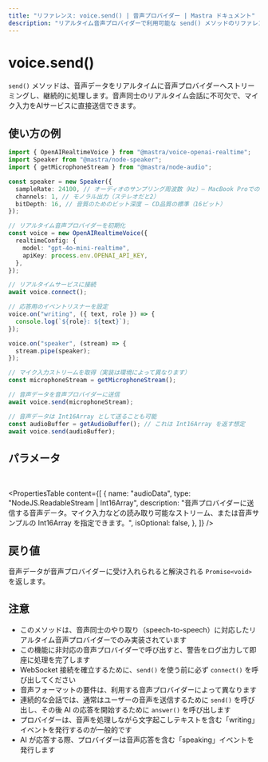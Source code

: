 ```yaml
---
title: "リファレンス: voice.send() | 音声プロバイダー | Mastra ドキュメント"
description: "リアルタイム音声プロバイダーで利用可能な send() メソッドのリファレンス。音声データをストリーミングし、継続的に処理します。"
---
```


# voice.send()

`send()` メソッドは、音声データをリアルタイムに音声プロバイダーへストリーミングし、継続的に処理します。音声同士のリアルタイム会話に不可欠で、マイク入力をAIサービスに直接送信できます。

## 使い方の例

```typescript
import { OpenAIRealtimeVoice } from "@mastra/voice-openai-realtime";
import Speaker from "@mastra/node-speaker";
import { getMicrophoneStream } from "@mastra/node-audio";

const speaker = new Speaker({
  sampleRate: 24100, // オーディオのサンプリング周波数（Hz）— MacBook Proでの高音質の標準値
  channels: 1, // モノラル出力（ステレオだと2）
  bitDepth: 16, // 音質のためのビット深度 — CD品質の標準（16ビット）
});

// リアルタイム音声プロバイダーを初期化
const voice = new OpenAIRealtimeVoice({
  realtimeConfig: {
    model: "gpt-4o-mini-realtime",
    apiKey: process.env.OPENAI_API_KEY,
  },
});

// リアルタイムサービスに接続
await voice.connect();

// 応答用のイベントリスナーを設定
voice.on("writing", ({ text, role }) => {
  console.log(`${role}: ${text}`);
});

voice.on("speaker", (stream) => {
  stream.pipe(speaker);
});

// マイク入力ストリームを取得（実装は環境によって異なります）
const microphoneStream = getMicrophoneStream();

// 音声データを音声プロバイダーに送信
await voice.send(microphoneStream);

// 音声データは Int16Array として送ることも可能
const audioBuffer = getAudioBuffer(); // これは Int16Array を返す想定
await voice.send(audioBuffer);
```


## パラメータ

<br />

<PropertiesTable
  content={[
    {
      name: "audioData",
      type: "NodeJS.ReadableStream | Int16Array",
      description:
        "音声プロバイダーに送信する音声データ。マイク入力などの読み取り可能なストリーム、または音声サンプルの Int16Array を指定できます。",
      isOptional: false,
    },
  ]}
/>

## 戻り値

音声データが音声プロバイダーに受け入れられると解決される `Promise<void>` を返します。

## 注意

- このメソッドは、音声同士のやり取り（speech-to-speech）に対応したリアルタイム音声プロバイダーでのみ実装されています
- この機能に非対応の音声プロバイダーで呼び出すと、警告をログ出力して即座に処理を完了します
- WebSocket 接続を確立するために、`send()` を使う前に必ず `connect()` を呼び出してください
- 音声フォーマットの要件は、利用する音声プロバイダーによって異なります
- 連続的な会話では、通常はユーザーの音声を送信するために `send()` を呼び出し、その後 AI の応答を開始するために `answer()` を呼び出します
- プロバイダーは、音声を処理しながら文字起こしテキストを含む「writing」イベントを発行するのが一般的です
- AI が応答する際、プロバイダーは音声応答を含む「speaking」イベントを発行します